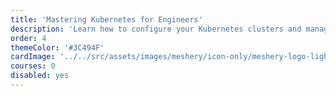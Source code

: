 ```yaml
---
title: 'Mastering Kubernetes for Engineers'
description: 'Learn how to configure your Kubernetes clusters and manage the lifecycle of your workloads'
order: 4
themeColor: '#3C494F'
cardImage: '../../src/assets/images/meshery/icon-only/meshery-logo-light.webp'
courses: 0
disabled: yes
---
```


<!-- 
  This file is only used to render the courses list within a learning path.
  Check the Learn-Layer5 folder under src/sections/, src/templates for more understanding of how the data is used
-->